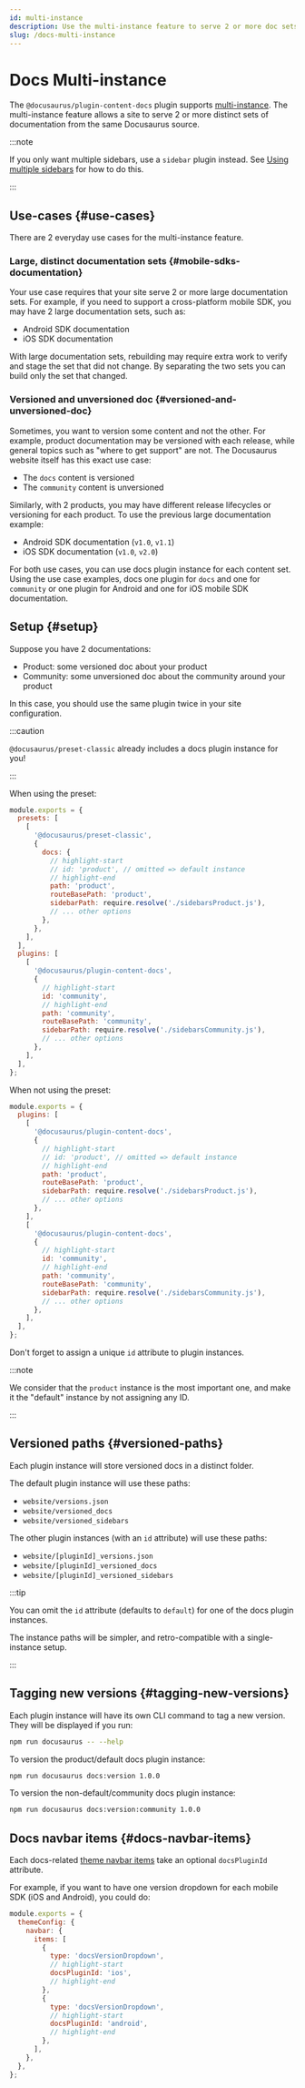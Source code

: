 ```yaml
---
id: multi-instance
description: Use the multi-instance feature to serve 2 or more doc sets.
slug: /docs-multi-instance
---
```


# Docs Multi-instance

The `@docusaurus/plugin-content-docs` plugin supports [multi-instance](../../using-plugins.mdx#multi-instance-plugins-and-plugin-ids). The multi-instance feature allows a site to serve 2 or more distinct sets of documentation from the same Docusaurus source.

:::note

If you only want multiple sidebars, use a `sidebar` plugin instead. See [Using multiple sidebars](./sidebar/multiple-sidebars.mdx) for how to do this.

:::

## Use-cases {#use-cases}

There are 2 everyday use cases for the multi-instance feature.

### Large, distinct documentation sets {#mobile-sdks-documentation}

Your use case requires that your site serve 2 or more large documentation sets. For example, if you need to support a cross-platform mobile SDK, you may have 2 large documentation sets, such as:

- Android SDK documentation
- iOS SDK documentation

With large documentation sets, rebuilding may require extra work to verify and stage the set that did not change. By separating the two sets you can build only the set that changed.

### Versioned and unversioned doc {#versioned-and-unversioned-doc}

Sometimes, you want to version some content and not the other. For example, product documentation may be versioned with each release, while general topics such as  "where to get support" are not. The Docusaurus website itself has this exact use case:

- The `docs` content is versioned
- The `community` content is unversioned

Similarly, with 2 products, you may have different release lifecycles or versioning for each product.  To use the previous large documentation example:

- Android SDK documentation (`v1.0`, `v1.1`)
- iOS SDK documentation (`v1.0`, `v2.0`)

For both use cases, you can use docs plugin instance for each content set. Using the use case examples, docs one plugin for `docs` and one for `community` or one plugin for Android and one for iOS mobile SDK documentation.

## Setup {#setup}

Suppose you have 2 documentations:

- Product: some versioned doc about your product
- Community: some unversioned doc about the community around your product

In this case, you should use the same plugin twice in your site configuration.

:::caution

`@docusaurus/preset-classic` already includes a docs plugin instance for you!

:::

When using the preset:

```js title="docusaurus.config.js"
module.exports = {
  presets: [
    [
      '@docusaurus/preset-classic',
      {
        docs: {
          // highlight-start
          // id: 'product', // omitted => default instance
          // highlight-end
          path: 'product',
          routeBasePath: 'product',
          sidebarPath: require.resolve('./sidebarsProduct.js'),
          // ... other options
        },
      },
    ],
  ],
  plugins: [
    [
      '@docusaurus/plugin-content-docs',
      {
        // highlight-start
        id: 'community',
        // highlight-end
        path: 'community',
        routeBasePath: 'community',
        sidebarPath: require.resolve('./sidebarsCommunity.js'),
        // ... other options
      },
    ],
  ],
};
```

When not using the preset:

```js title="docusaurus.config.js"
module.exports = {
  plugins: [
    [
      '@docusaurus/plugin-content-docs',
      {
        // highlight-start
        // id: 'product', // omitted => default instance
        // highlight-end
        path: 'product',
        routeBasePath: 'product',
        sidebarPath: require.resolve('./sidebarsProduct.js'),
        // ... other options
      },
    ],
    [
      '@docusaurus/plugin-content-docs',
      {
        // highlight-start
        id: 'community',
        // highlight-end
        path: 'community',
        routeBasePath: 'community',
        sidebarPath: require.resolve('./sidebarsCommunity.js'),
        // ... other options
      },
    ],
  ],
};
```

Don't forget to assign a unique `id` attribute to plugin instances.

:::note

We consider that the `product` instance is the most important one, and make it the "default" instance by not assigning any ID.

:::

## Versioned paths {#versioned-paths}

Each plugin instance will store versioned docs in a distinct folder.

The default plugin instance will use these paths:

- `website/versions.json`
- `website/versioned_docs`
- `website/versioned_sidebars`

The other plugin instances (with an `id` attribute) will use these paths:

- `website/[pluginId]_versions.json`
- `website/[pluginId]_versioned_docs`
- `website/[pluginId]_versioned_sidebars`

:::tip

You can omit the `id` attribute (defaults to `default`) for one of the docs plugin instances.

The instance paths will be simpler, and retro-compatible with a single-instance setup.

:::

## Tagging new versions {#tagging-new-versions}

Each plugin instance will have its own CLI command to tag a new version. They will be displayed if you run:

```bash npm2yarn
npm run docusaurus -- --help
```

To version the product/default docs plugin instance:

```bash npm2yarn
npm run docusaurus docs:version 1.0.0
```

To version the non-default/community docs plugin instance:

```bash npm2yarn
npm run docusaurus docs:version:community 1.0.0
```

## Docs navbar items {#docs-navbar-items}

Each docs-related [theme navbar items](../../api/themes/theme-configuration.mdx#navbar) take an optional `docsPluginId` attribute.

For example, if you want to have one version dropdown for each mobile SDK (iOS and Android), you could do:

```js title="docusaurus.config.js"
module.exports = {
  themeConfig: {
    navbar: {
      items: [
        {
          type: 'docsVersionDropdown',
          // highlight-start
          docsPluginId: 'ios',
          // highlight-end
        },
        {
          type: 'docsVersionDropdown',
          // highlight-start
          docsPluginId: 'android',
          // highlight-end
        },
      ],
    },
  },
};
```
